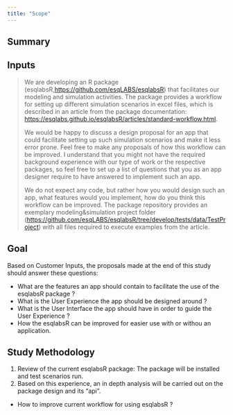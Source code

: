 ```yaml
---
title: "Scope"
---
```



## Summary

## Inputs

> We are developing an R package (esqlabsR,[https://github.com/esqLABS/esqlabsR](https://github.com/esqLABS/esqlabsR)) that facilitates our modeling and simulation activities. The package provides a workflow for setting up different simulation scenarios in excel files, which is described in an article from the package documentation: [https://esqlabs.github.io/esqlabsR/articles/standard-workflow.html](https://esqlabs.github.io/esqlabsR/articles/standard-workflow.html). 
>
>We would be happy to discuss a design proposal for an app that could facilitate setting up such simulation scenarios and make it less error prone. Feel free to make any proposals of how this workflow can be improved. I understand that you might not have the required background experience with our type of work or the respective packages, so feel free to set up a list of questions that you as an app designer require to have answered to implement such an app.
>
>We do not expect any code, but rather how you would design such an app, what features would you implement, how do you think this workflow can be improved. The package repository provides an exemplary modeling&simulation project folder ([https://github.com/esqLABS/esqlabsR/tree/develop/tests/data/TestProject](https://github.com/esqLABS/esqlabsR/tree/develop/tests/data/TestProject)) with all files required to execute examples from the article.

## Goal

Based on Customer Inputs, the proposals made at the end of this study should answer these questions:

- What are the features an app should contain to facilitate the use of the esqlabsR package ?
- What is the User Experience the app should be designed around ?
- What is the User Interface the app should have in order to guide the User Experience ?
- How the esqlabsR can be improved for easier use with or withou an application.

## Study Methodology

1. Review of the current esqlabsR package: The package will be installed and test scenarios run.
2. Based on this experience, an in depth analysis will be carried out on the package design and its "api".
- How to improve current workflow for using esqlabsR ?
